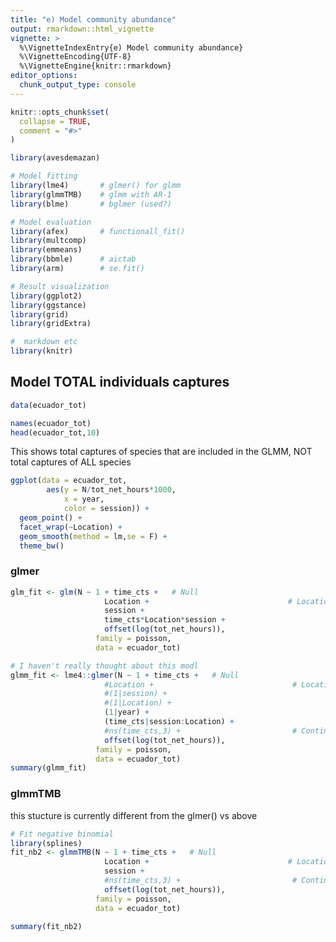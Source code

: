 ```yaml
---
title: "e) Model community abundance"
output: rmarkdown::html_vignette
vignette: >
  %\VignetteIndexEntry{e) Model community abundance}
  %\VignetteEncoding{UTF-8}
  %\VignetteEngine{knitr::rmarkdown}
editor_options: 
  chunk_output_type: console
---
```


```r
knitr::opts_chunk$set(
  collapse = TRUE,
  comment = "#>"
)
```

```r
library(avesdemazan)

# Model fitting
library(lme4)       # glmer() for glmm
library(glmmTMB)    # glmm with AR-1  
library(blme)       # bglmer (used?)

# Model evaluation
library(afex)       # functionall_fit()
library(multcomp)   
library(emmeans)
library(bbmle)      # aictab
library(arm)        # se.fit()

# Result visualization
library(ggplot2)    
library(ggstance)  
library(grid)
library(gridExtra)  

#  markdown etc
library(knitr)    
```



## Model TOTAL individuals captures 


```r
data(ecuador_tot)
```


```r
names(ecuador_tot)
head(ecuador_tot,10)
```


This shows total captures of species that are included in the GLMM, NOT total captures of ALL species
```r
ggplot(data = ecuador_tot,
        aes(y = N/tot_net_hours*1000,
            x = year,
            color = session)) +
  geom_point() +
  facet_wrap(~Location) + 
  geom_smooth(method = lm,se = F) + 
  theme_bw()
```


### glmer

```r
glm_fit <- glm(N ~ 1 + time_cts +   # Null
                     Location +                               # Location
                     session + 
                     time_cts*Location*session +                         # Continuous time variable
                     offset(log(tot_net_hours)),
                   family = poisson,
                   data = ecuador_tot)

# I haven't really thought about this modl
glmm_fit <- lme4::glmer(N ~ 1 + time_cts +   # Null
                     #Location +                               # Location
                     #(1|session) +
                     #(1|Location) +
                     (1|year) +
                     (time_cts|session:Location) + 
                     #ns(time_cts,3) +                         # Continuous time variable
                     offset(log(tot_net_hours)),
                   family = poisson,
                   data = ecuador_tot)
summary(glmm_fit)
```


### glmmTMB

this stucture is currently different from the glmer() vs above
```r


# Fit negative binomial
library(splines)
fit_nb2 <- glmmTMB(N ~ 1 + time_cts +   # Null
                     Location +                               # Location
                     session + 
                     #ns(time_cts,3) +                         # Continuous time variable
                     offset(log(tot_net_hours)),
                   family = poisson,
                   data = ecuador_tot)

summary(fit_nb2)
```




